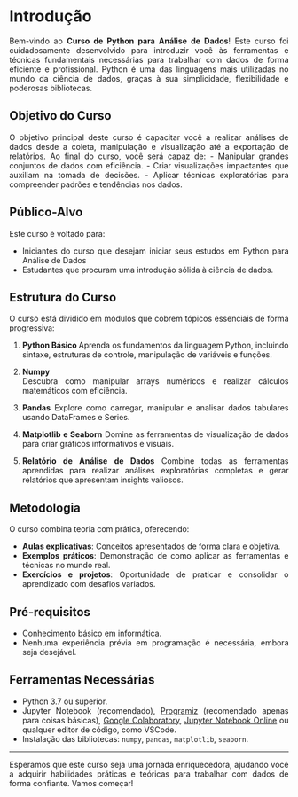 ```{=html}
<style>
  body{text-align: justify}
</style>
```
:::: progress
:::: {.progress-bar style="width: 100%;"}
::::
::::

# Introdução

Bem-vindo ao **Curso de Python para Análise de Dados**! Este curso foi cuidadosamente desenvolvido para introduzir você às ferramentas e técnicas fundamentais necessárias para trabalhar com dados de forma eficiente e profissional. Python é uma das linguagens mais utilizadas no mundo da ciência de dados, graças à sua simplicidade, flexibilidade e poderosas bibliotecas.

## Objetivo do Curso

O objetivo principal deste curso é capacitar você a realizar análises de dados desde a coleta, manipulação e visualização até a exportação de relatórios. Ao final do curso, você será capaz de:
- Manipular grandes conjuntos de dados com eficiência.
- Criar visualizações impactantes que auxiliam na tomada de decisões.
- Aplicar técnicas exploratórias para compreender padrões e tendências nos dados.

## Público-Alvo

Este curso é voltado para:

- Iniciantes do curso que desejam iniciar seus estudos em Python para Análise de Dados
- Estudantes que procuram uma introdução sólida à ciência de dados.

## Estrutura do Curso
O curso está dividido em módulos que cobrem tópicos essenciais de forma progressiva:

1. **Python Básico **
   Aprenda os fundamentos da linguagem Python, incluindo sintaxe, estruturas de controle, manipulação de variáveis e funções.

2. **Numpy**  
   Descubra como manipular arrays numéricos e realizar cálculos matemáticos com eficiência.

3. **Pandas**
   Explore como carregar, manipular e analisar dados tabulares usando DataFrames e Series.

4. **Matplotlib e Seaborn**
   Domine as ferramentas de visualização de dados para criar gráficos informativos e visuais.

5. **Relatório de Análise de Dados** 
   Combine todas as ferramentas aprendidas para realizar análises exploratórias completas e gerar relatórios que apresentam insights valiosos.

## Metodologia

O curso combina teoria com prática, oferecendo:

- **Aulas explicativas**: Conceitos apresentados de forma clara e objetiva.
- **Exemplos práticos**: Demonstração de como aplicar as ferramentas e técnicas no mundo real.
- **Exercícios e projetos**: Oportunidade de praticar e consolidar o aprendizado com desafios variados.

## Pré-requisitos

- Conhecimento básico em informática.
- Nenhuma experiência prévia em programação é necessária, embora seja desejável.

## Ferramentas Necessárias

- Python 3.7 ou superior.
- Jupyter Notebook (recomendado), [Programiz](https://www.programiz.com/python-programming/online-compiler/) (recomendado apenas para coisas básicas), [Google Colaboratory](https://colab.research.google.com/), [Jupyter Notebook Online](https://jupyter.org/try-jupyter/lab/) ou qualquer editor de código, como VSCode.
- Instalação das bibliotecas: `numpy`, `pandas`, `matplotlib`, `seaborn`.

---

Esperamos que este curso seja uma jornada enriquecedora, ajudando você a adquirir habilidades práticas e teóricas para trabalhar com dados de forma confiante. Vamos começar!

::: progress
::: {.progress-bar style="width: 100%;"}
:::
:::
